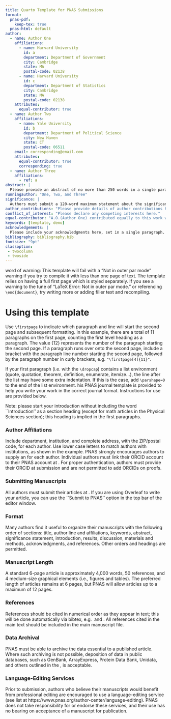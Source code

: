 ```yaml
---
title: Quarto Template for PNAS Submissions
format:
  pnas-pdf:
    keep-tex: true  
  pnas-html: default
author:
  - name: Author One
    affiliations:
      - name: Harvard University
        id: a
        department: Department of Government
        city: Cambridge
        state: MA
        postal-code: 02138
      - name: Harvard University
        id: c
        department: Department of Statistics
        city: Cambridge
        state: MA
        postal-code: 02138
    attributes:
      equal-contributor: true
  - name: Author Two
    affiliations:
      - name: Yale University
        id: b
        department: Department of Political Science
        city: New Haven
        state: CT
        postal-code: 06511
    email: corresponding@email.com
    attributes:
      equal-contributor: true
      corresponding: true
  - name: Author Three
    affiliations:
      - ref: a
abstract: |
  Please provide an abstract of no more than 250 words in a single paragraph. Abstracts should explain to the general reader the major contributions of the article. References in the abstract must be cited in full within the abstract itself and cited in the text.
runningauthor: "One, Two, and Three"
significance: |
  Authors must submit a 120-word maximum statement about the significance of their research paper written at a level understandable to an undergraduate educated scientist outside their field of speciality. The primary goal of the significance statement is to explain the relevance of the work in broad context to a broad readership. The significance statement appears in the paper itself and is required for all research papers.
author_contributions: "Please provide details of author contributions here."
conflict_of_interest: "Please declare any competing interests here."
equal-contributor: "A.O.(Author One) contributed equally to this work with A.T. (Author Two) (remove if not applicable)."
keywords: [template, demo]
acknowledgements: | 
  Please include your acknowledgments here, set in a single paragraph. Please do not include any acknowledgments in the Supporting Information, or anywhere else in the manuscript.
bibliography: bibliography.bib  
fontsize: "9pt"
classoption:
 - twocolumn
 - twoside
---
```


\dropcap{A} word of warning: This template will fail with a "Not in outer par mode" warning if you try to compile it with less than one page of text.
The template relies on having a full first page which is styled separately.
If you see a warning to the tune of "LaTeX Error: Not in outer par mode." or referencing `\end{document}`, try writing more or adding filler text and recompiling.



# Using this template

\firstpage{12}
Use `\firstpage` to indicate which paragraph and line will start the second page and subsequent formatting. In this example, there are a total of 11 paragraphs on the first page, counting the first level heading as a paragraph. The value {12} represents the number of the paragraph starting the second page. If a paragraph runs over onto the second page, include a bracket with the paragraph line number starting the second page, followed by the paragraph number in curly brackets, e.g. `"\firstpage[4]{11}"`.


If your first paragraph (i.e. with the `\dropcap`) contains a list environment (quote, quotation, theorem, definition, enumerate, itemize...), the line after the list may have some extra indentation. If this is the case, add `\parshape=0` to the end of the list environment.
\dropcap{T}his PNAS journal template is provided to help you write your work in the correct journal format. Instructions for use are provided below.

Note: please start your introduction without including the word ``Introduction'' as a section heading (except for math articles in the Physical Sciences section); this heading is implied in the first paragraphs.

### Author Affiliations {.unnumbered}

Include department, institution, and complete address, with the ZIP/postal code, for each author. Use lower case letters to match authors with institutions, as shown in the example. PNAS strongly encourages authors to supply an \href{https://orcid.org/}{ORCID identifier} for each author. Individual authors must link their ORCID account to their PNAS account at \href{http://www.pnascentral.org/}{www.pnascentral.org}. For proper authentication, authors must provide their ORCID at submission and are not permitted to add ORCIDs on proofs.

### Submitting Manuscripts {.unnumbered}

All authors must submit their articles at \href{http://www.pnascentral.org/cgi-bin/main.plex}{PNAScentral}. If you are using Overleaf to write your article, you can use the ``Submit to PNAS'' option in the top bar of the editor window.

### Format {.unnumbered}

Many authors find it useful to organize their manuscripts with the following order of sections: title, author line and affiliations, keywords, abstract, significance statement, introduction, results, discussion, materials and methods, acknowledgments, and references. Other orders and headings are permitted.

### Manuscript Length {.unnumbered}

A standard 6-page article is approximately 4,000 words, 50 references, and 4 medium-size graphical elements (i.e., figures and tables). The preferred length of articles remains at 6 pages, but PNAS will allow articles up to a maximum of 12 pages.


### References {.unnumbered}

References should be cited in numerical order as they appear in text; this will be done automatically via bibtex, e.g. \cite{belkin2002using} and \cite{berard1994embedding,coifman2005geometric,phdthesis,masterthesis}. All references cited in the main text should be included in the main manuscript file.

### Data Archival {.unnumbered}

PNAS must be able to archive the data essential to a published article. Where such archiving is not possible, deposition of data in public databases, such as GenBank, ArrayExpress, Protein Data Bank, Unidata, and others outlined in the \href{https://www.pnas.org/author-center/editorial-and-journal-policies#materials-and-data-availability}{Information for Authors}, is acceptable.

### Language-Editing Services {.unnumbered}
Prior to submission, authors who believe their manuscripts would benefit from professional editing are encouraged to use a language-editing service (see list at https://www.pnas.org/author-center/language-editing). PNAS does not take responsibility for or endorse these services, and their use has no bearing on acceptance of a manuscript for publication.
